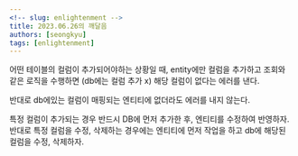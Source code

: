 ```yaml
---
<!-- slug: enlightenment -->
title: 2023.06.26의 깨달음
authors: [seongkyu]
tags: [enlightenment]
---
```


어떤 테이블의 컬럼이 추가되어야하는 상황일 때, entity에만 컬럼을 추가하고 조회와 같은 로직을 수행하면 (db에는 컬럼 추가 x) 해당 컬럼이 없다는 에러를 낸다.

반대로 db에있는 컬럼이 매핑되는 엔티티에 없더라도 에러를 내지 않는다.

특정 컬럼이 추가되는 경우 반드시 DB에 먼저 추가한 후, 엔티티를 수정하여 반영하자.
반대로 특정 컬럼을 수정, 삭제하는 경우에는 엔티티에 먼저 작업을 하고 db에 해당된 컬럼을 수정, 삭제하자.


